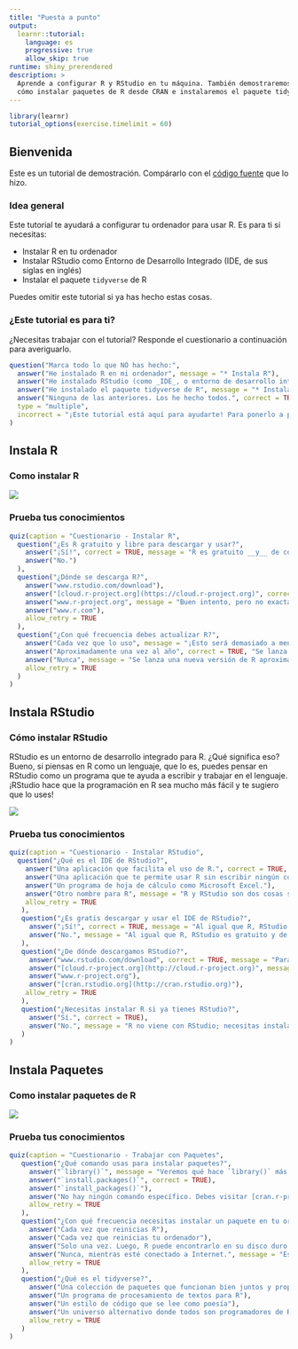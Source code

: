 ```yaml
---
title: "Puesta a punto"
output:
  learnr::tutorial:
    language: es
    progressive: true
    allow_skip: true
runtime: shiny_prerendered
description: >
  Aprende a configurar R y RStudio en tu máquina. También demostraremos
  cómo instalar paquetes de R desde CRAN e instalaremos el paquete tidyverse.
---
```


```r
library(learnr)
tutorial_options(exercise.timelimit = 60)
```

## Bienvenida

Este es un tutorial de demostración. Compárarlo con el [código fuente](https://github.com/rstudio/learnr/tree/main/inst/tutorials/ex-setup-r/ex-setup-r.Rmd) que lo hizo.

### Idea general

Este tutorial te ayudará a configurar tu ordenador para usar R. Es para ti si necesitas:

* Instalar R en tu ordenador
* Instalar RStudio como Entorno de Desarrollo Integrado (IDE, de sus siglas en inglés)
* Instalar el paquete `tidyverse` de R

Puedes omitir este tutorial si ya has hecho estas cosas.

### ¿Este tutorial es para ti?

¿Necesitas trabajar con el tutorial? Responde el cuestionario a continuación para averiguarlo.

```r
question("Marca todo lo que NO has hecho:",
  answer("He instalado R en mi ordenador", message = "* Instala R"),
  answer("He instalado RStudio (como _IDE_, o entorno de desarrollo integrado, de sus siglas en inglés, para trabajar con R)", message = "* Instala RStudio"),
  answer("He instalado el paquete tidyverse de R", message = "* Instala Paquetes"),
  answer("Ninguna de las anteriores. Los he hecho todos.", correct = TRUE, message = "¡Puedes saltarte este tutorial!"),
  type = "multiple",
  incorrect = "¡Este tutorial está aquí para ayudarte! Para ponerlo a punto lee:"
)
```

## Instala R

### Como instalar R

![](https://vimeo.com/203516510)

### Prueba tus conocimientos

```r
quiz(caption = "Cuestionario - Instalar R",
  question("¿Es R gratuito y libre para descargar y usar?",
    answer("¡Sí!", correct = TRUE, message = "R es gratuito __y__ de código abierto, lo que significa que cualquiera puede leer/usar, copiar, modificar y redistribuir el código fuente del lenguaje R."),
    answer("No.")
  ),
  question("¿Dónde se descarga R?",
    answer("www.rstudio.com/download"),
    answer("[cloud.r-project.org](https://cloud.r-project.org)", correct = TRUE, message = "También lo puedes descargar desde [cran.r-project.org](https://cran.r-project.org)"),
    answer("www.r-project.org", message = "Buen intento, pero no exactamente. www.r-project.org no proporciona un enlace de descarga, pero sí proporciona un enlace a uno de los sitios web anteriores."),
    answer("www.r.com"),
    allow_retry = TRUE
  ),
  question("¿Con qué frecuencia debes actualizar R?",
    answer("Cada vez que lo uso", message = "¡Esto será demasiado a menudo a menos que uses R muy raramente!"),
    answer("Aproximadamente una vez al año", correct = TRUE, "Se lanza una nueva versión de R aproximadamente una vez al año. Actualiza antes si encuentras un error que no puedes explicar."),
    answer("Nunca", message = "Se lanza una nueva versión de R aproximadamente una vez al año. Asumiré que estás utilizando la versión más reciente de R, que será la versión más rápida con la menor cantidad de comportamientos inesperados." ),
    allow_retry = TRUE
  )
)
```

## Instala RStudio

### Cómo instalar RStudio

RStudio es un entorno de desarrollo integrado para R. ¿Qué significa eso? Bueno, si piensas en R como un lenguaje, que lo es, puedes pensar en RStudio como un programa que te ayuda a escribir y trabajar en el lenguaje. ¡RStudio hace que la programación en R sea mucho más fácil y te sugiero que lo uses!

![](https://vimeo.com/203516968)

### Prueba tus conocimientos

```r
quiz(caption = "Cuestionario - Instalar RStudio",
  question("¿Qué es el IDE de RStudio?",
    answer("Una aplicación que facilita el uso de R.", correct = TRUE, message = "RStudio organiza tu espacio de trabajo y facilita escribir, usar, depurar y guardar código R. Lo recomiendo encarecidamente y me basaré en RStudio en varios tutoriales"),
    answer("Una aplicación que te permite usar R sin escribir ningún código", message = "¡Y gracias a Dios! El código proporciona un registro reproducible de tu trabajo, que es esencial para la ciencia de datos."),
    answer("Un programa de hoja de cálculo como Microsoft Excel."),
    answer("Otro nombre para R", message = "R y RStudio son dos cosas separadas. R es un idioma, como el inglés. Piensa en RStudio como un programa que te ayuda a usar el idioma, algo así como un programa de procesamiento de textos donde tú escribes en inglés."),
    allow_retry = TRUE
   ),
   question("¿Es gratis descargar y usar el IDE de RStudio?",
     answer("¡Sí!", correct = TRUE, message = "Al igual que R, RStudio es gratuito y de código abierto. Existen versiones profesionales de RStudio con funciones mejoradas, pero no nos basaremos en esas funciones en estos tutoriales.") ,
     answer("No.", message = "Al igual que R, RStudio es gratuito y de código abierto. Existen versiones profesionales de RStudio con funciones mejoradas, pero no nos basaremos en esas funciones en estos tutoriales.")
   ),
   question("¿De dónde descargamos RStudio?",
     answer("www.rstudio.com/download", correct = TRUE, message = "Para estos tutoriales, descarga e instala el RStudio Desktop de licencia de código abierto"),
     answer("[cloud.r-project.org](http://cloud.r-project.org)", message = "Aquí es donde descargas R, no RStudio"),
     answer("www.r-project.org"),
     answer("[cran.rstudio.org](http://cran.rstudio.org)"),
    allow_retry = TRUE
   ),
   question("¿Necesitas instalar R si ya tienes RStudio?",
     answer("Sí.", correct = TRUE),
     answer("No.", message = "R no viene con RStudio; necesitas instalar R por separado.")
   )
)           
```

## Instala Paquetes

### Como instalar paquetes de R

![](https://vimeo.com/203516241)

### Prueba tus conocimientos

```r
quiz(caption = "Cuestionario - Trabajar con Paquetes",
   question("¿Qué comando usas para instalar paquetes?",
     answer("`library()`", message = "Veremos qué hace `library()` más adelante."),
     answer("`install.packages()`", correct = TRUE),
     answer("`install_packages()`"),
     answer("No hay ningún comando específico. Debes visitar [cran.r-project.org](http://cran.r-project.org) y descargar paquetes manualmente.", message = "R facilita la descarga de paquetes. Te conectas a Internet y luego ejecutas uno de los comandos anteriores."),
     allow_retry = TRUE
   ),
   question("¿Con qué frecuencia necesitas instalar un paquete en tu ordenador?",
     answer("Cada vez que reinicias R"),
     answer("Cada vez que reinicias tu ordenador"),
     answer("Solo una vez. Luego, R puede encontrarlo en su disco duro según sea necesario.", correct = TRUE),
     answer("Nunca, mientras esté conectado a Internet.", message = "Esto podría ser cierto si estás usando R en un servicio en la nube. Sin embargo, si estás usando R localmente en tu propio ordenador, necesitarás instalar cada paquete que uses en tu ordenador"),
     allow_retry = TRUE
   ),
   question("¿Qué es el tidyverse?",
     answer("Una colección de paquetes que funcionan bien juntos y proporcionan herramientas para tareas comunes de ciencia de datos.", correct = TRUE, message = 'Puedes instalar todos los paquetes de tidyverse a la vez con `install.packages("tidyverse")`.'),
     answer("Un programa de procesamiento de textos para R"),
     answer("Un estilo de código que se lee como poesía"),
     answer("Un universo alternativo donde todos son programadores de R"),
     allow_retry = TRUE
   )
)
```
